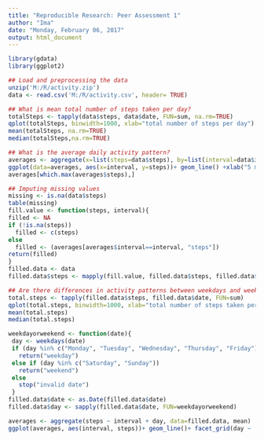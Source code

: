 ---
title: "Reproducible Research: Peer Assessment 1"
author: "Ima"
date: "Monday, February 06, 2017"
output: html_document
---
```{r libLoad, message=FALSE, warning=FALSE}
library(gdata)
library(ggplot2)
```

```{r loadData, echo=TRUE}
## Load and preprocessing the data
unzip('M:/R/activity.zip')
data <- read.csv('M:/R/activity.csv', header= TRUE)
```

```{r meanPerDay, echo=TRUE}
## What is mean total number of steps taken per day?
totalSteps <- tapply(data$steps, data$date, FUN=sum, na.rm=TRUE)
qplot(totalSteps, binwidth=1000, xlab="total number of steps per day")
mean(totalSteps, na.rm=TRUE)
median(totalSteps,na.rm=TRUE)
```

```{r averageDaily, echo=TRUE}
## What is the average daily activity pattern?
averages <- aggregate(x=list(steps=data$steps), by=list(interval=data$interval), FUN=mean, na.rm=TRUE)
ggplot(data=averages, aes(x=interval, y=steps))+ geom_line() +xlab("5 minute interval") +ylab("average number of steps taken")
averages[which.max(averages$steps),]
```
```{r imputeMissing, echo=TRUE}
## Imputing missing values
missing <- is.na(data$steps)
table(missing)
fill.value <- function(steps, interval){
filled <- NA
if (!is.na(steps))
  filled <- c(steps)
else
  filled <- (averages[averages$interval==interval, "steps"])
return(filled)
}
filled.data <- data
filled.data$steps <- mapply(fill.value, filled.data$steps, filled.data$interval)
```

```{r weekDaysEnds, echo=TRUE}
## Are there differences in activity patterns between weekdays and weekends?
total.steps <- tapply(filled.data$steps, filled.data$date, FUN=sum)
qplot(total.steps, binwidth=1000, xlab="total number of steps taken per day")
mean(total.steps)
median(total.steps)

weekdayorweekend <- function(date){
 day <- weekdays(date)
 if (day %in% c("Monday", "Tuesday", "Wednesday", "Thursday", "Friday"))
   return("weekday")
 else if (day %in% c("Saturday", "Sunday"))
   return("weekend")
 else
   stop("invalid date")
 }
filled.data$date <- as.Date(filled.data$date)
filled.data$day <- sapply(filled.data$date, FUN=weekdayorweekend)

averages <- aggregate(steps ~ interval + day, data=filled.data, mean)
ggplot(averages, aes(interval, steps))+ geom_line()+ facet_grid(day ~ .)+ xlab("5-minute interval")+ ylab("Number of steps")
```


